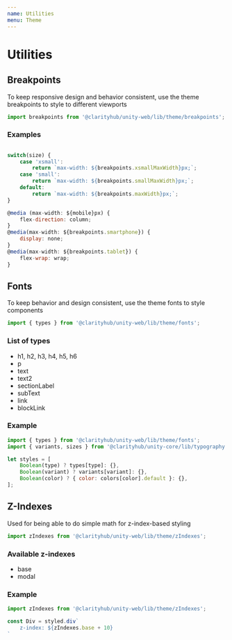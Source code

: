 ```yaml
---
name: Utilities
menu: Theme
---
```


# Utilities

## Breakpoints
To keep responsive design and behavior consistent, use the theme breakpoints to style to different viewports

```js
import breakpoints from '@clarityhub/unity-web/lib/theme/breakpoints';

```
### Examples

```js

switch(size) {
    case 'xsmall':
        return `max-width: ${breakpoints.xsmallMaxWidth}px;`;
    case 'small':
        return `max-width: ${breakpoints.smallMaxWidth}px;`;
    default:
        return `max-width: ${breakpoints.maxWidth}px;`;
}
```

```js
@media (max-width: ${mobile}px) {
    flex-direction: column;
}
@media(max-width: ${breakpoints.smartphone}) {
    display: none;
}
@media(max-width: ${breakpoints.tablet}) {
    flex-wrap: wrap;
}
```


## Fonts
To keep behavior and design consistent, use the theme fonts to style components

```js
import { types } from '@clarityhub/unity-web/lib/theme/fonts';
```

### List of types
* h1, h2, h3, h4, h5, h6
* p
* text
* text2
* sectionLabel
* subText
* link
* blockLink


### Example
```js
import { types } from '@clarityhub/unity-web/lib/theme/fonts';
import { variants, sizes } from '@clarityhub/unity-core/lib/typography';

let styles = [
    Boolean(type) ? types[type]: {},    
    Boolean(variant) ? variants[variant]: {},
    Boolean(color) ? { color: colors[color].default }: {},
];
```

## Z-Indexes
Used for being able to do simple math for z-index-based styling

```js
import zIndexes from '@clarityhub/unity-web/lib/theme/zIndexes';
```

### Available z-indexes
* base
* modal

### Example
```js
import zIndexes from '@clarityhub/unity-web/lib/theme/zIndexes';

const Div = styled.div`
    z-index: ${zIndexes.base + 10}
`
```

